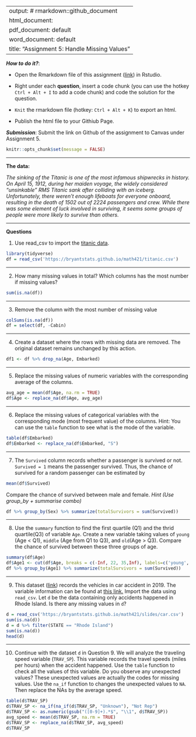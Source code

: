 
---
output: # rmarkdown::github_document
  html_document:
  pdf_document: default
  word_document: default
title: "Assignment 5: Handle Missing Values"
---

***How to do it?***: 

- Open the Rmarkdown file of this assignment ([link](fa2021_assignment5.Rmd)) in Rstudio. 

- Right under each **question**, insert  a code chunk (you can use the hotkey `Ctrl + Alt + I` to add a code chunk) and code the solution for the question. 

- `Knit` the rmarkdown file (hotkey: `Ctrl + Alt + K`) to export an html.  

-  Publish the html file to your Githiub Page. 

***Submission***: Submit the link on Github of the assignment to Canvas under Assignment 5. 

```r
knitr::opts_chunk$set(message = FALSE)
```

-------

**The data:** 

*The sinking of the Titanic is one of the most infamous shipwrecks in history.  On April 15, 1912, during her maiden voyage, the widely considered “unsinkable” RMS Titanic sank after colliding with an iceberg. Unfortunately, there weren’t enough lifeboats for everyone onboard, resulting in the death of 1502 out of 2224 passengers and crew.  While there was some element of luck involved in surviving, it seems some groups of people were more likely to survive than others.*

-------

**Questions**

1. Use read_csv to import the [titanic data](titanic.csv). 

```r
library(tidyverse)
df = read_csv('https://bryantstats.github.io/math421/titanic.csv')
```

-------

2. How many missing values in total?  Which columns has the most number if missing values?

```r
sum(is.na(df))
```

-------

3. Remove the column with the most number of missing value

``` r
colSums(is.na(df))
df = select(df, -Cabin)
```

-------

4.  Create a dataset where the rows with missing data are removed. The original dataset remains unchanged by this action.

``` r
df1 <- df %>% drop_na(Age, Embarked)
```

-------

5.  Replace the missing values of numeric variables with the corresponding average of the columns.

``` r
avg_age = mean(df$Age, na.rm = TRUE)
df$Age <- replace_na(df$Age, avg_age)
```

-------

6.  Replace the missing values of categorical variables with the corresponding mode (most frequent value) of the columns. Hint:  You can use the `table` function to see what is the mode of the variable. 

```r
table(df$Embarked)
df$Embarked <- replace_na(df$Embarked, "S")
```

-------

7.  The `Survived` column records whether a passenger is survived or not. `Survived = 1` means the passenger survived. Thus, the chance of survived for a random passenger can be estimated by

```r
mean(df$Survived)
```

Compare the chance of survived between male and female.  *Hint (Use group_by + summarise combo)*

``` r
df %>% group_by(Sex) %>% summarize(totalSurvivors = sum(Survived))
```

-------

8.  Use the `summary` function to find the first quartile (Q1) and the thrid quartile(Q3) of variable `Age`. Create a new variable taking values of `young` (Age < Q1), `middle` (Age from Q1 to Q3), and `old`(Age > Q3). Compare the chance of survived between these three groups of age. 

``` r
summary(df$Age)
df$Age1 <- cut(df$Age, breaks = c(-Inf, 22, 35,Inf), labels=c('young','middle','old'))
df %>% group_by(Age1) %>% summarize(totalSurvivors = sum(Survived))
```

-------

9.  This dataset ([link](data/Vehicle.CSV)) records the vehicles in car accident in 2019. The variable information can be found at [this link.](data/Fatality Analysis Reporting System (FARS) Analytical User’s Manual, 1975-2019.pdf) Import the data using `read_csv`. Let `d` be the data containing only accidents happened in Rhode Island.  Is there any missing values in `d`? 

```r
d = read_csv('https://bryantstats.github.io/math421/slides/car.csv')
sum(is.na(d))
d = d %>% filter(STATE == "Rhode Island")
sum(is.na(d))
head(d)
```

-------

10. Continue with the dataset `d` in Question 9. We will analyze the traveling speed variable (`TRAV_SP`). This variable records the travel speeds (miles per hours) when the accident happened. Use the `table` function to check all the values of this variable.  Do you observe any unexpected values?  These unexpected values are actually the codes for missing values.  Use the `na_if` function to changes the unexpected values to `NA`.  Then replace the NAs by the average speed.

``` r
table(d$TRAV_SP)
d$TRAV_SP <- na_if(na_if(d$TRAV_SP, "Unknown"), "Not Rep")
d$TRAV_SP <- as.numeric(gsub("([0-9]+).*$", "\\1", d$TRAV_SP))
avg_speed <- mean(d$TRAV_SP, na.rm = TRUE)
d$TRAV_SP <- replace_na(d$TRAV_SP, avg_speed)
d$TRAV_SP
```
